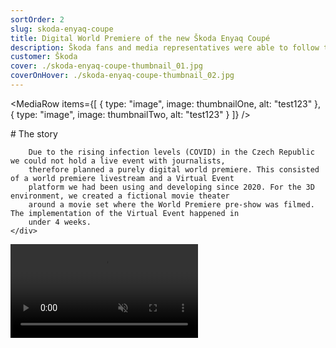 ```yaml
---
sortOrder: 2
slug: skoda-enyaq-coupe
title: Digital World Premiere of the new Škoda Enyaq Coupé
description: Škoda fans and media representatives were able to follow the world premiere of the new Škoda Enyaq Coupé iV live on the Internet at skoda-virtual-event.com on January 1st at 16:00. The website was online in advance, with various teaser videos providing first impressions.
customer: Škoda
cover: ./skoda-enyaq-coupe-thumbnail_01.jpg
coverOnHover: ./skoda-enyaq-coupe-thumbnail_02.jpg
---
```


<MediaRow items={[
    {
        type: "image",
        image: thumbnailOne,
        alt: "test123"
    },
    {
        type: "image",
        image: thumbnailTwo,
        alt: "test123"
    }
]} />

<div className="container-small">
    <div className="prose prose-invert">
        # The story

        Due to the rising infection levels (COVID) in the Czech Republic we could not hold a live event with journalists,
        therefore planned a purely digital world premiere. This consisted of a world premiere livestream and a Virtual Event
        platform we had been using and developing since 2020. For the 3D environment, we created a fictional movie theater
        around a movie set where the World Premiere pre-show was filmed. The implementation of the Virtual Event happened in
        under 4 weeks.
    </div>
</div>


<video src="/projects/skoda-enyaq-coupe/transition-01.mp4" muted controls playsInline/>

<MyResponsibilities description="Concept assistance, 3D animation & rendering, interface design, fullstack development."
                    responsibilities={{
                        me: [
                            "Part of the content concept for the virtual event",
                            "User journey planning & interface design implementation",
                            "Modeling, shading and lighting of the Cinema building with Cinema 4D and V-Ray",
                            "Rendering post-production and preparing for web",
                            "Development of the application using Angular and Firebase",
                            "Deploying the application using Firebase Hosting.",
                        ],
                        colleagues: "Concept, animated graphic walls, camera movements & placement renderpeople"
                    }}/>

<div className="container-small">
    <div className="prose prose-invert">
        # World Premiere

        The actual world premiere took place via livestream. Users who were online during the show were automatically
        redirected to a page that embedded the YouTube livestream. No active user of the site could miss the event. The
        entire system was based on a remote configuration that could update the status of the application for all users in
        real time.
    </div>
</div>

<MediaRow items={[
    {
        type: "image",
        image: beautyThree,
        alt: "test123"
    },
    {
        type: "image",
        image: beautyFour,
        alt: "test123"
    }
]} reverseOffset={true}/>

<div className="container-small">
    <div className="prose prose-invert">
        # Highlights

        In addition to the livestream and other video clips such as the making-of of the world premiere, we offered multiple
        features such as two mini-games, a seat selection function and camera transitions between the different 3D
        environments.
    </div>
</div>

<MediaRow items={[
    {
        type: "image",
        image: beautyFive,
        alt: "test123",
        description: "Guess the right shape"
    },
    {
        type: "image",
        image: beautySix,
        alt: "test123",
        description: "Guess the right sound"
    },
    {
        type: "video",
        src: "/projects/skoda-enyaq-coupe/seat-selection.mp4",
        poster: seatSelection,
        description: "Seat selection"
    },
    {
        type: "video",
        src: "/projects/skoda-enyaq-coupe/camera-transition.mp4",
        poster: cameraTransition,
        description: "Camera transitions"
    }
]} />

<video src="/projects/skoda-enyaq-coupe/runthrough.mp4" muted controls playsInline/>
